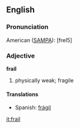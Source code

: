 ==English==

===Pronunciation===

American ([[SAMPA]]): [freI5]

===Adjective===

'''frail'''

#physically weak; fragile

====Translations====
* Spanish: [[frágil]]

[[it:frail]]